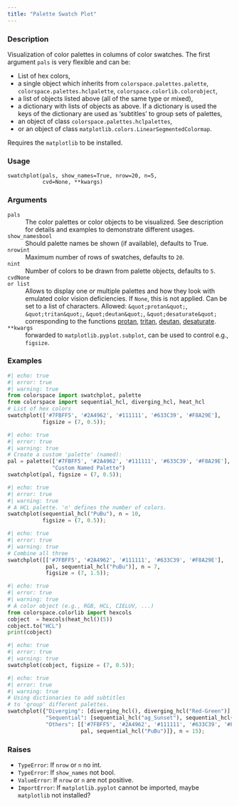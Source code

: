 ```yaml
---
title: "Palette Swatch Plot"
---
```


### Description

Visualization of color palettes in columns of color swatches.
The first argument `pals` is very flexible and can be:

* List of hex colors,
* a single object which inherits from `colorspace.palettes.palette`,
    `colorspace.palettes.hclpalette`,
    `colorspace.colorlib.colorobject`,
* a list of objects listed above (all of the same type or mixed),
* a dictionary with lists of objects as above. If a dictionary is used
    the keys of the dictionary are used as 'subtitles' to group sets
    of palettes,
* an object of class `colorspace.palettes.hclpalettes`,
* or an object of class `matplotlib.colors.LinearSegmentedColormap`.

Requires the `matplotlib` to be installed.

### Usage

<pre><code class='language-python'>swatchplot(pals, show_names=True, nrow=20, n=5,<br/>           cvd=None, **kwargs)</code></pre>

### Arguments

<dl class="pyp-list param-list">
  <dt style = "white-space: nowrap; font-family: monospace; vertical-align: top">
   <code id="colorspace.swatchplot.swatchplot:pals">pals</code>
  </dt>
 <dd>The color palettes or color objects to be visualized.
See description for details and examples to demonstrate different
usages.</dd>
  <dt style = "white-space: nowrap; font-family: monospace; vertical-align: top">
   <code id="colorspace.swatchplot.swatchplot:show_names">show_names</code><code class="argument-class">bool</code>
  </dt>
 <dd>Should palette names be shown (if available), defaults to True.</dd>
  <dt style = "white-space: nowrap; font-family: monospace; vertical-align: top">
   <code id="colorspace.swatchplot.swatchplot:nrow">nrow</code><code class="argument-class">int</code>
  </dt>
 <dd>Maximum number of rows of swatches, defaults to `20`.</dd>
  <dt style = "white-space: nowrap; font-family: monospace; vertical-align: top">
   <code id="colorspace.swatchplot.swatchplot:n">n</code><code class="argument-class">int</code>
  </dt>
 <dd>Number of colors to be drawn from palette objects, defaults to `5`.</dd>
  <dt style = "white-space: nowrap; font-family: monospace; vertical-align: top">
   <code id="colorspace.swatchplot.swatchplot:cvd">cvd</code><code class="argument-class">None or list</code>
  </dt>
 <dd>Allows to display one or multiple palettes and how they look
with emulated color vision deficiencies. If `None`, this is not applied.
Can be set to a list of characters. Allowed:
`&quot;protan&quot;`, `&quot;tritan&quot;`, `&quot;deutan&quot;`, `&quot;desaturate&quot;` corresponding to the functions
[protan](colorspace.CVD.protan.qmd),
[tritan](colorspace.CVD.tritan.qmd),
[deutan](colorspace.CVD.deutan.qmd),
[desaturate](colorspace.CVD.desaturate.qmd).</dd>
  <dt style = "white-space: nowrap; font-family: monospace; vertical-align: top">
   <code id="colorspace.swatchplot.swatchplot:**kwargs">**kwargs</code>
  </dt>
 <dd>forwarded to `matplotlib.pyplot.subplot`, can be used to control e.g.,
`figsize`.</dd>
</dl>

### Examples

```python
#| echo: true
#| error: true
#| warning: true
from colorspace import swatchplot, palette
from colorspace import sequential_hcl, diverging_hcl, heat_hcl
# List of hex colors
swatchplot(['#7FBFF5', '#2A4962', '#111111', '#633C39', '#F8A29E'],
           figsize = (7, 0.5));
```

```python
#| echo: true
#| error: true
#| warning: true
# Create a custom 'palette' (named):
pal = palette(['#7FBFF5', '#2A4962', '#111111', '#633C39', '#F8A29E'],
              "Custom Named Palette")
swatchplot(pal, figsize = (7, 0.5));
```

```python
#| echo: true
#| error: true
#| warning: true
# A HCL palette. 'n' defines the number of colors.
swatchplot(sequential_hcl("PuBu"), n = 10,
           figsize = (7, 0.5));
```

```python
#| echo: true
#| error: true
#| warning: true
# Combine all three
swatchplot([['#7FBFF5', '#2A4962', '#111111', '#633C39', '#F8A29E'],
            pal, sequential_hcl("PuBu")], n = 7,
            figsize = (7, 1.5));
```

```python
#| echo: true
#| error: true
#| warning: true
# A color object (e.g., RGB, HCL, CIELUV, ...)
from colorspace.colorlib import hexcols
cobject  = hexcols(heat_hcl()(5))
cobject.to("HCL")
print(cobject)
```

```python
#| echo: true
#| error: true
#| warning: true
swatchplot(cobject, figsize = (7, 0.5));
```

```python
#| echo: true
#| error: true
#| warning: true
# Using dictionaries to add subtitles
# to 'group' different palettes.
swatchplot({"Diverging": [diverging_hcl(), diverging_hcl("Red-Green")],
            "Sequential": [sequential_hcl("ag_Sunset"), sequential_hcl("OrRd")],
            "Others": [['#7FBFF5', '#2A4962', '#111111', '#633C39', '#F8A29E'],
                       pal, sequential_hcl("PuBu")]}, n = 15);
```




### Raises

<ul class="python-raises">
<li><code class="text-warning">TypeError</code>: If `nrow` or `n` no int.
<li><code class="text-warning">TypeError</code>: If `show_names` not bool.
<li><code class="text-warning">ValueError</code>: If `nrow` or `n` are not positive.
<li><code class="text-warning">ImportError</code>: If `matplotlib.pyplot` cannot be imported, maybe `matplotlib` not installed?
</ul>

